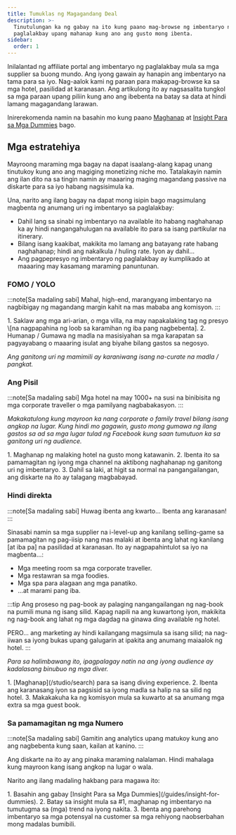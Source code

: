 ```yaml
---
title: Tumuklas ng Magagandang Deal
description: >-
  Tinutulungan ka ng gabay na ito kung paano mag-browse ng imbentaryo ng
  paglalakbay upang mahanap kung ano ang gusto mong ibenta.
sidebar:
  order: 1
---
```


Inilalantad ng affiliate portal ang imbentaryo ng paglalakbay mula sa mga supplier sa buong mundo. Ang iyong gawain ay hanapin ang imbentaryo na tama para sa iyo. Nag-aalok kami ng paraan para makapag-browse ka sa mga hotel, pasilidad at karanasan. Ang artikulong ito ay nagsasalita tungkol sa mga paraan upang piliin kung ano ang ibebenta na batay sa data at hindi lamang magagandang larawan.

Inirerekomenda namin na basahin mo kung paano [Maghanap](/studio/search) at [Insight Para sa Mga Dummies](/guides/insight-for-dummies) bago.

## Mga estratehiya

Mayroong maraming mga bagay na dapat isaalang-alang kapag unang tinutukoy kung ano ang magiging monetizing niche mo. Tatalakayin namin ang ilan dito na sa tingin namin ay maaaring maging magandang passive na diskarte para sa iyo habang nagsisimula ka.

Una, narito ang ilang bagay na dapat mong isipin bago magsimulang magbenta ng anumang uri ng imbentaryo sa paglalakbay:

* Dahil lang sa sinabi ng imbentaryo na available ito habang naghahanap ka ay hindi nangangahulugan na available ito para sa isang partikular na itinerary.
* Bilang isang kaakibat, makikita mo lamang ang batayang rate habang naghahanap; hindi ang nakalkula / huling rate. Iyon ay dahil...
* Ang pagpepresyo ng imbentaryo ng paglalakbay ay kumplikado at maaaring may kasamang maraming panuntunan.

### FOMO / YOLO

:::note\[Sa madaling sabi]
Mahal, high-end, marangyang imbentaryo na nagbibigay ng magandang margin kahit na mas mababa ang komisyon.
:::

<Steps>
  1. Saklaw ang mga ari-arian, o mga villa, na may napakalaking tag ng presyo \[na nagpapahina ng loob sa karamihan ng iba pang nagbebenta].
  2. Humanap / Gumawa ng madla na masisiyahan sa mga karapatan sa pagyayabang o maaaring isulat ang biyahe bilang gastos sa negosyo.
</Steps>


*Ang ganitong uri ng mamimili ay karaniwang isang na-curate na madla / pangkat.*

### Ang Pisil

:::note\[Sa madaling sabi]
Mga hotel na may 1000+ na susi na binibisita ng mga corporate traveller o mga pamilyang nagbabakasyon.
:::

*Makakatulong kung mayroon ka nang corporate o family travel bilang isang angkop na lugar. Kung hindi mo gagawin, gusto mong gumawa ng ilang gastos sa ad sa mga lugar tulad ng Facebook kung saan tumutuon ka sa ganitong uri ng audience.*

<Steps>
  1. Maghanap ng malaking hotel na gusto mong katawanin.
  2. Ibenta ito sa pamamagitan ng iyong mga channel na aktibong naghahanap ng ganitong uri ng imbentaryo.
  3. Dahil sa laki, at higit sa normal na pangangailangan, ang diskarte na ito ay talagang magbabayad.
</Steps>


### Hindi direkta

:::note\[Sa madaling sabi]
Huwag ibenta ang kwarto... Ibenta ang karanasan!
:::

Sinasabi namin sa mga supplier na i-level-up ang kanilang selling-game sa pamamagitan ng pag-iisip nang mas malaki at ibenta ang lahat ng kanilang \[at iba pa] na pasilidad at karanasan. Ito ay nagpapahintulot sa iyo na magbenta...:

* Mga meeting room sa mga corporate traveller.
* Mga restawran sa mga foodies.
* Mga spa para alagaan ang mga panatiko.
* ...at marami pang iba.

:::tip
Ang proseso ng pag-book ay palaging nangangailangan ng nag-book na pumili muna ng isang silid. Kapag napili na ang kuwartong iyon, makikita ng nag-book ang lahat ng mga dagdag na ginawa ding available ng hotel.

PERO... ang marketing ay hindi kailangang magsimula sa isang silid; na nag-iiwan sa iyong bukas upang galugarin at ipakita ang anumang maiaalok ng hotel.
:::

*Para sa halimbawang ito, ipagpalagay natin na ang iyong audience ay kadalasang binubuo ng mga diver.*

<Steps>
  1. [Maghanap](/studio/search) para sa isang diving experience.
  2. Ibenta ang karanasang iyon sa pagsisid sa iyong madla sa halip na sa silid ng hotel.
  3. Makakakuha ka ng komisyon mula sa kuwarto at sa anumang mga extra sa mga guest book.
</Steps>


### Sa pamamagitan ng mga Numero

:::note\[Sa madaling sabi]
Gamitin ang analytics upang matukoy kung ano ang nagbebenta kung saan, kailan at kanino.
:::

Ang diskarte na ito ay ang pinaka maraming nalalaman. Hindi mahalaga kung mayroon kang isang angkop na lugar o wala.

Narito ang ilang madaling hakbang para magawa ito:

<Steps>
  1. Basahin ang gabay [Insight Para sa Mga Dummies](/guides/insight-for-dummies).
  2. Batay sa insight mula sa #1, maghanap ng imbentaryo na tumutugma sa (mga) trend na iyong nakita.
  3. Ibenta ang parehong imbentaryo sa mga potensyal na customer sa mga rehiyong naobserbahan mong madalas bumibili.
</Steps>

